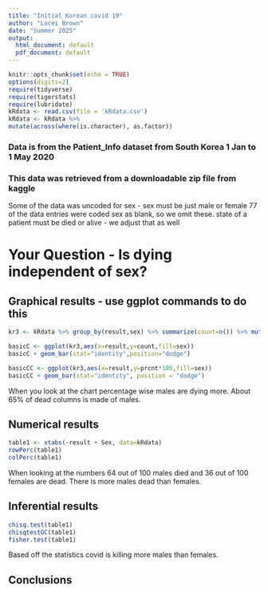 ```yaml
---
title: "Initial Korean covid 19"
author: "Lacei Brown"
date: "Summer 2025"
output:
  html_document: default
  pdf_document: default
---
```


```r
knitr::opts_chunk$set(echo = TRUE)
options(digits=2)
require(tidyverse)
require(tigerstats)
require(lubridate)
kRdata <- read.csv(file = 'kRdata.csv')
kRdata <- kRdata %>%
mutate(across(where(is.character), as.factor))

```
### Data is from the Patient_Info dataset from South Korea 1 Jan to 1 May 2020
### This data was retrieved from a downloadable zip file from kaggle

Some of the data was uncoded for sex - sex must be just male or female
77 of the data entries were coded sex  as blank, so we omit these.
state of a patient must be died or alive - we adjust that as well   
  
# Your Question - Is dying independent of sex?



## Graphical results - use ggplot commands to do this  

```r
kr3 <- kRdata %>% group_by(result,sex) %>% summarize(count=n()) %>% mutate(prcnt=count/sum(count))
```


```r
basicC <- ggplot(kr3,aes(x=result,y=count,fill=sex))
basicC + geom_bar(stat="identity",position="dodge")
```


```r
basicCC <- ggplot(kr3,aes(x=result,y=prcnt*100,fill=sex)) 
basicCC + geom_bar(stat="identity", position = "dodge")
```

 When you look at the chart percentage wise males are dying more. About 65% of dead columns is made of males.  





  
## Numerical results

```r
table1 <- xtabs(~result + Sex, data=kRdata)
rowPerc(table1)
colPerc(table1)
```

When looking at the numbers 64 out of 100 males died and 36 out of 100 females are dead. There is more males dead than females.

## Inferential results 

```r
chisq.test(table1)
chisqtestGC(table1)
fisher.test(table1)
```

Based off the statistics covid is killing more males than females.


## Conclusions

